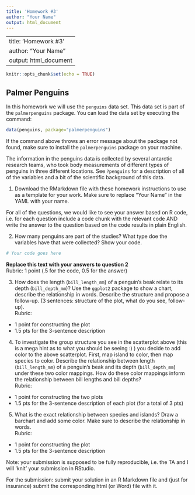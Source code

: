 ```yaml
---
title: 'Homework #3'
author: "Your Name"
output: html_document
---
```


---
title: 'Homework #3'
author: "Your Name"
output: html_document
---

```r
knitr::opts_chunk$set(echo = TRUE)
```

## Palmer Penguins

In this homework we will use the `penguins` data set. This data set is part of the `palmerpenguins` package. You can load the data set by executing the command:

```r
data(penguins, package="palmerpenguins")
```

If the command above throws an error message about the package not found, make sure to install the `palmerpenguins` package on your machine.

The information in the penguins data is collected by several antarctic research teams, who took body measurements of different types of penguins in three different locations. See `?penguins` for a description of all of the variables and a bit of the scientific background of this data.

1.  Download the RMarkdown file with these homework instructions to use as a template for your work. Make sure to replace "Your Name" in the YAML with your name.

For all of the questions, we would like to see your answer based on R code, i.e. for each question include a code chunk with the relevant code AND write the answer to the question based on the code results in plain English.

2.  How many penguins are part of the studies? What type doe the variables have that were collected? Show your code.

```r
# Your code goes here

```

**Replace this text with your answers to question 2** <br>
Rubric: 1 point (.5 for the code, 0.5 for the answer)

3.  How does the length (`bill_length_mm`) of a  penguin's beak relate to its depth (`bill_depth_mm`)?  Use the `ggplot2` package to show a chart, describe the relationship in words. Describe the structure and propose a follow-up. (3 sentences: structure of the plot, what do you see, follow-up). <br>
Rubric: 
- 1 point for constructing the plot
- 1.5 pts for the 3-sentence description
4. To investigate the group structure you see in the scatterplot above (this is a mega hint as to what you should be seeing :) ) you decide to add color to the above scatterplot. First, map island to color, then map species to color. Describe the relationship between length (`bill_length_mm`) of a  penguin's beak and its depth (`bill_depth_mm`) under these two color mappings. How do these color mappings inform the relationship between bill lengths and bill depths? <br>
Rubric: 
- 1 point for constructing the two plots
- 1.5 pts for the 3-sentence description of each plot (for a total of 3 pts)
5.  What is the exact relationship between species and islands? Draw a barchart and add some color. Make sure to describe the relationship in words.<br>
Rubric: 
- 1 point for constructing the plot
- 1.5 pts for the 3-sentence description

Note: your submission is supposed to be fully reproducible, i.e. the TA and I will 'knit' your submission in RStudio.

For the submission: submit your solution in an R Markdown file and (just for insurance) submit the corresponding html (or Word) file with it.
